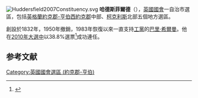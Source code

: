 [[File:Huddersfield2007Constituency.svg|right]]
'''哈德斯菲爾德'''（{{lang-en|Huddersfield}}），[[英國|英國]][[英國國會|國會]]一自治市選區，包括[[英格蘭|英格蘭]][[約克郡-亨伯|約克郡-亨伯]][[西約克郡|西約克郡]]中部、[[柯克利斯|柯克利斯]]北部五個地方選區。

創設於1832年，1950年撤銷，1983年恢復以來一直支持[[工黨_(英國)|工黨]]的[[巴里·希爾曼|巴里·希爾曼]]。他在[[2010年英國大選|2010年大選中]]以38.8%選票<ref name="">{{cite news
|publisher=[[英國廣播公司|英國廣播公司]]
|date=2010年5月7日
|title=Election 2010/Constituency/Huddersfield
|url=http://news.bbc.co.uk/1/shared/election2010/results/constituency/c29.stm
|accessdate=2010年10月26日
|archive-date=2019年1月11日
|archive-url=https://web.archive.org/web/20190111203501/http://news.bbc.co.uk/1/shared/election2010/results/constituency/c29.stm
|dead-url=no
}}</ref>成功連任。

==参考文献==
<div class="references-small">
<references></references>
</div>

{{DEFAULTSORT:Huddersfield (UK Parliament constituency)}}
[[Category:英國國會選區_(約克郡-亨伯)|Category:英國國會選區 (約克郡-亨伯)]]